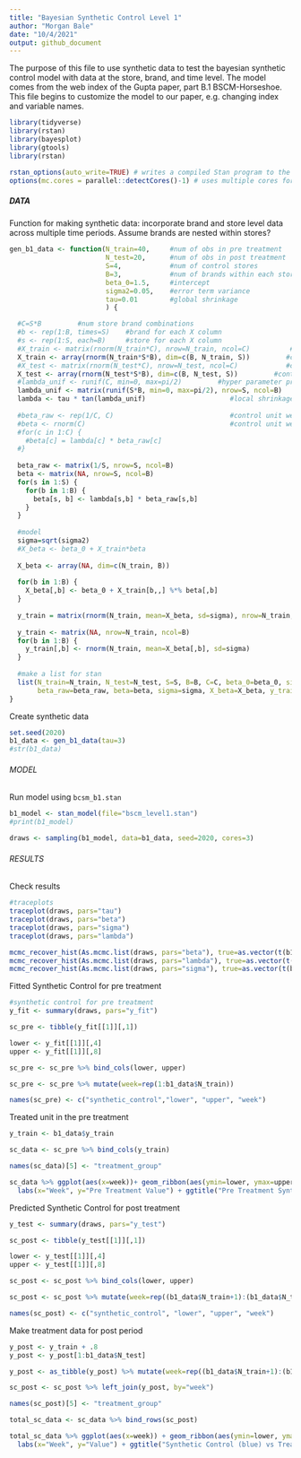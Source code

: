 ```yaml
---
title: "Bayesian Synthetic Control Level 1"
author: "Morgan Bale"
date: "10/4/2021"
output: github_document
---
```


The purpose of this file to use synthetic data to test the bayesian synthetic control model with data at the store, brand, and time level. The model comes from the web index of the Gupta paper, part B.1 BSCM-Horseshoe. This file begins to customize the model to our paper, e.g. changing index and variable names. 

```r
library(tidyverse)
library(rstan)
library(bayesplot)
library(gtools)
library(rstan)

rstan_options(auto_write=TRUE) # writes a compiled Stan program to the disk to avoid recompiling
options(mc.cores = parallel::detectCores()-1) # uses multiple cores for stan
```

##### DATA #######

Function for making synthetic data: incorporate brand and store level data across multiple time periods. Assume brands are nested within stores? 
```r
gen_b1_data <- function(N_train=40,     #num of obs in pre treatment
                        N_test=20,      #num of obs in post treatment 
                        S=4,            #num of control stores
                        B=3,            #num of brands within each store
                        beta_0=1.5,     #intercept
                        sigma2=0.05,    #error term variance 
                        tau=0.01        #global shrinkage 
                        ) {

  #C=S*B         #num store brand combinations 
  #b <- rep(1:B, times=S)    #brand for each X column
  #s <- rep(1:S, each=B)     #store for each X column 
  #X_train <- matrix(rnorm(N_train*C), nrow=N_train, ncol=C)          #control unit matrix in pre treatment
  X_train <- array(rnorm(N_train*S*B), dim=c(B, N_train, S))         #control unit matrix pre treatment 
  #X_test <- matrix(rnorm(N_test*C), nrow=N_test, ncol=C)            #control unit matrix in post treatment 
  X_test <- array(rnorm(N_test*S*B), dim=c(B, N_test, S))         #control unit matrix post treatment 
  #lambda_unif <- runif(C, min=0, max=pi/2)         #hyper parameter prior 
  lambda_unif <- matrix(runif(S*B, min=0, max=pi/2), nrow=S, ncol=B)
  lambda <- tau * tan(lambda_unif)                     #local shrinkage 
  
  #beta_raw <- rep(1/C, C)                             #control unit weights before transformation 
  #beta <- rnorm(C)                                    #control unit weights
  #for(c in 1:C) {
    #beta[c] = lambda[c] * beta_raw[c]
  #}
  
  beta_raw <- matrix(1/S, nrow=S, ncol=B)
  beta <- matrix(NA, nrow=S, ncol=B)
  for(s in 1:S) {
    for(b in 1:B) {
      beta[s, b] <- lambda[s,b] * beta_raw[s,b]
    }
  }
  
  #model 
  sigma=sqrt(sigma2)
  #X_beta <- beta_0 + X_train*beta 
  
  X_beta <- array(NA, dim=c(N_train, B))
  
  for(b in 1:B) {
    X_beta[,b] <- beta_0 + X_train[b,,] %*% beta[,b]
  }
  
  y_train = matrix(rnorm(N_train, mean=X_beta, sd=sigma), nrow=N_train, ncol=B) 
  
  y_train <- matrix(NA, nrow=N_train, ncol=B)
  for(b in 1:B) {
    y_train[,b] <- rnorm(N_train, mean=X_beta[,b], sd=sigma)
  }
  
  #make a list for stan
  list(N_train=N_train, N_test=N_test, S=S, B=B, C=C, beta_0=beta_0, sigma2=sigma2, tau=tau, X_train=X_train, X_test=X_test, lambda=lambda, lambda_unif=lambda_unif,
       beta_raw=beta_raw, beta=beta, sigma=sigma, X_beta=X_beta, y_train=y_train, b=b, s=s)
}
```

Create synthetic data
```r
set.seed(2020)
b1_data <- gen_b1_data(tau=3)
#str(b1_data)
```

###### MODEL ########

Run model using `bcsm_b1.stan`
```r
b1_model <- stan_model(file="bscm_level1.stan")
#print(b1_model)
```

```r
draws <- sampling(b1_model, data=b1_data, seed=2020, cores=3)
```

###### RESULTS ######

Check results
```r
#traceplots
traceplot(draws, pars="tau")
traceplot(draws, pars="beta")
traceplot(draws, pars="sigma")
traceplot(draws, pars="lambda")
```

```r
mcmc_recover_hist(As.mcmc.list(draws, pars="beta"), true=as.vector(t(b1_data$beta)))
mcmc_recover_hist(As.mcmc.list(draws, pars="lambda"), true=as.vector(t(b1_data$lambda)))
mcmc_recover_hist(As.mcmc.list(draws, pars="sigma"), true=as.vector(t(b1_data$sigma)))
```

Fitted Synthetic Control for pre treatment
```r
#synthetic control for pre treatment
y_fit <- summary(draws, pars="y_fit")

sc_pre <- tibble(y_fit[[1]][,1])

lower <- y_fit[[1]][,4]
upper <- y_fit[[1]][,8]

sc_pre <- sc_pre %>% bind_cols(lower, upper)

sc_pre <- sc_pre %>% mutate(week=rep(1:b1_data$N_train))

names(sc_pre) <- c("synthetic_control","lower", "upper", "week")
```

Treated unit in the pre treatment
```r
y_train <- b1_data$y_train

sc_data <- sc_pre %>% bind_cols(y_train)

names(sc_data)[5] <- "treatment_group"

sc_data %>% ggplot(aes(x=week))+ geom_ribbon(aes(ymin=lower, ymax=upper), fill="gray80") + geom_line(aes(y=treatment_group), color="darkred") + geom_line(aes(y=synthetic_control), color="steelblue") + 
  labs(x="Week", y="Pre Treatment Value") + ggtitle("Pre Treatment Synthetic Control (blue) vs Treatment Group (red)") 
```

Predicted Synthetic Control for post treatment
```r
y_test <- summary(draws, pars="y_test")

sc_post <- tibble(y_test[[1]][,1])

lower <- y_test[[1]][,4]
upper <- y_test[[1]][,8]

sc_post <- sc_post %>% bind_cols(lower, upper)

sc_post <- sc_post %>% mutate(week=rep((b1_data$N_train+1):(b1_data$N_train+b1_data$N_test)))

names(sc_post) <- c("synthetic_control", "lower", "upper", "week")
```

Make treatment data for post period
```r
y_post <- y_train + .8
y_post <- y_post[1:b1_data$N_test]

y_post <- as_tibble(y_post) %>% mutate(week=rep((b1_data$N_train+1):(b1_data$N_train+b1_data$N_test)))

sc_post <- sc_post %>% left_join(y_post, by="week")

names(sc_post)[5] <- "treatment_group"

total_sc_data <- sc_data %>% bind_rows(sc_post)

total_sc_data %>% ggplot(aes(x=week)) + geom_ribbon(aes(ymin=lower, ymax=upper), fill="gray80") + geom_line(aes(y=treatment_group), color="darkred") + geom_line(aes(y=synthetic_control), color="steelblue") +
  labs(x="Week", y="Value") + ggtitle("Synthetic Control (blue) vs Treatment Group (red)") + geom_vline(xintercept=b1_data$N_train) 
```


















